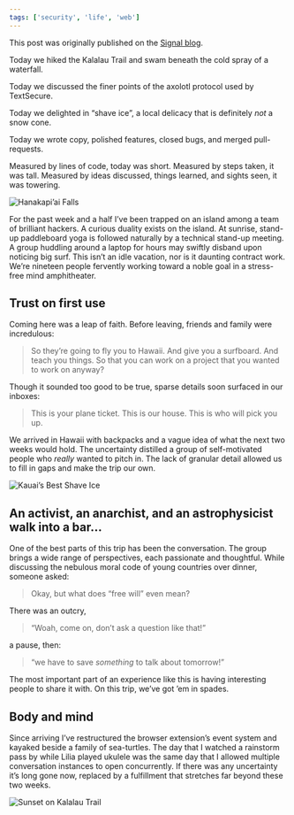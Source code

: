 ```yaml
---
tags: ['security', 'life', 'web']
---
```



<BlogBanner type="note">

This post was originally published on the [Signal blog](https://signal.org/blog/the-pool-on-the-roof-must-have-a-leak/).

</BlogBanner>

Today we hiked the Kalalau Trail and swam beneath the cold spray of a waterfall.

Today we discussed the finer points of the axolotl protocol used by TextSecure.

Today we delighted in “shave ice”, a local delicacy that is definitely _not_ a snow cone.

Today we wrote copy, polished features, closed bugs, and merged pull-requests.

Measured by lines of code, today was short. Measured by steps taken, it was tall. Measured by ideas discussed, things learned, and sights seen, it was towering.

![Hanakapi’ai Falls](../../../../../content/images/blog/falls.jpg)

For the past week and a half I’ve been trapped on an island among a team of brilliant hackers. A curious duality exists on the island. At sunrise, stand-up paddleboard yoga is followed naturally by a technical stand-up meeting. A group huddling around a laptop for hours may swiftly disband upon noticing big surf. This isn’t an idle vacation, nor is it daunting contract work. We’re nineteen people fervently working toward a noble goal in a stress-free mind amphitheater.

## Trust on first use

Coming here was a leap of faith. Before leaving, friends and family were incredulous:

> So they’re going to fly you to Hawaii. And give you a surfboard. And teach you things. So that you can work on a project that you wanted to work on anyway?

Though it sounded too good to be true, sparse details soon surfaced in our inboxes:

> This is your plane ticket. This is our house. This is who will pick you up.

We arrived in Hawaii with backpacks and a vague idea of what the next two weeks would hold. The uncertainty distilled a group of self-motivated people who _really_ wanted to pitch in. The lack of granular detail allowed us to fill in gaps and make the trip our own.

![Kauai’s Best Shave Ice](../../../../../content/images/blog/shave-ice.jpg)

## An activist, an anarchist, and an astrophysicist walk into a bar…

One of the best parts of this trip has been the conversation. The group brings a wide range of perspectives, each passionate and thoughtful. While discussing the nebulous moral code of young countries over dinner, someone asked:

> Okay, but what does “free will” even mean?

There was an outcry,

> “Woah, come on, don’t ask a question like that!”

a pause, then:

> “we have to save _something_ to talk about tomorrow!”

The most important part of an experience like this is having interesting people to share it with. On this trip, we’ve got ’em in spades.

## Body and mind

Since arriving I’ve restructured the browser extension’s event system and kayaked beside a family of sea-turtles. The day that I watched a rainstorm pass by while Lilia played ukulele was the same day that I allowed multiple conversation instances to open concurrently. If there was any uncertainty it’s long gone now, replaced by a fulfillment that stretches far beyond these two weeks.

![Sunset on Kalalau Trail](../../../../../content/images/blog/sunset.jpg)
